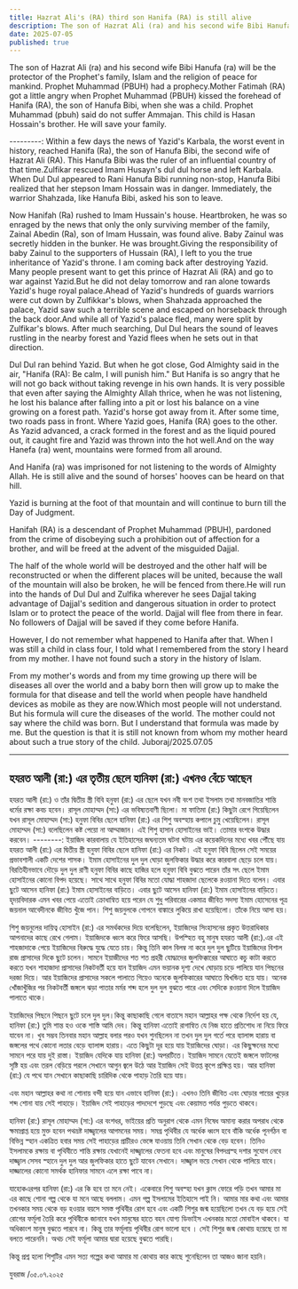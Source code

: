 ```yaml
---
title: Hazrat Ali's (RA) third son Hanifa (RA) is still alive
description: The son of Hazrat Ali (ra) and his second wife Bibi Hanufa (ra) will be the protector of the Prophet's family, Islam and the religion of peace for mankind. Prophet Muhammad (PBUH) had a prophecy.Mother Fatimah (RA) got a little angry when Prophet Muhammad (PBUH) kissed the forehead of Hanifa (RA), the son of Hanufa Bibi, when she was a child. Prophet Muhammad (pbuh) said do not suffer Ammajan. This child is Hasan Hossain's brother. He will save your family.                       
date: 2025-07-05
published: true
---
```


The son of Hazrat Ali (ra) and his second wife Bibi Hanufa (ra) will be the protector of the Prophet's family, Islam and the religion of peace for mankind. Prophet Muhammad (PBUH) had a prophecy.Mother Fatimah (RA) got a little angry when Prophet Muhammad (PBUH) kissed the forehead of Hanifa (RA), the son of Hanufa Bibi, when she was a child. Prophet Muhammad (pbuh) said do not suffer Ammajan. This child is Hasan Hossain's brother. He will save your family.

---------:
Within a few days the news of Yazid's Karbala, the worst event in history, reached Hanifa (Ra), the son of Hanufa Bibi, the second wife of Hazrat Ali (RA). This Hanufa Bibi was the ruler of an influential country of that time.Zulfikar rescued Imam Husayn's dul dul horse and left Karbala. When Dul Dul appeared to Rani Hanufa Bibi running non-stop, Hanufa Bibi realized that her stepson Imam Hossain was in danger. Immediately, the warrior Shahzada, like Hanufa Bibi, asked his son to leave.

Now Hanifah (Ra) rushed to Imam Hussain's house. Heartbroken, he was so enraged by the news that only the only surviving member of the family, Zainal Abedin (Ra), son of Imam Hussain, was found alive. Baby Zainul was secretly hidden in the bunker. He was brought.Giving the responsibility of baby Zainul to the supporters of Hussain (RA), I left to you the true inheritance of Yazid's throne. I am coming back after destroying Yazid. 
Many people present want to get this prince of Hazrat Ali (RA) and go to war against Yazid.But he did not delay tomorrow and ran alone towards Yazid's huge royal palace.Ahead of Yazid's hundreds of guards warriors were cut down by Zulfikkar's blows, when Shahzada approached the palace, Yazid saw such a terrible scene and escaped on horseback through the back door.And while all of Yazid's palace fled, many were split by Zulfikar's blows.
After much searching, Dul Dul hears the sound of leaves rustling in the nearby forest and Yazid flees when he sets out in that direction.

Dul Dul ran behind Yazid. But when he got close, God Almighty said in the air, "Hanifa (RA): Be calm, I will punish him." But Hanifa is so angry that he will not go back without taking revenge in his own hands.
It is very possible that even after saying the Almighty Allah thrice, when he was not listening, he lost his balance after falling into a pit or lost his balance on a vine growing on a forest path. Yazid's horse got away from it. After some time, two roads pass in front. Where Yazid goes, Hanifa (RA) goes to the other. As Yazid advanced, a crack formed in the forest and as the liquid poured out, it caught fire and Yazid was thrown into the hot well.And on the way Hanefa (ra) went, mountains were formed from all around.

And Hanifa (ra) was imprisoned for not listening to the words of Almighty Allah. He is still alive and the sound of horses' hooves can be heard on that hill.

Yazid is burning at the foot of that mountain and will continue to burn till the Day of Judgment.

Hanifah (RA) is a descendant of Prophet Muhammad (PBUH), pardoned from the crime of disobeying such a prohibition out of affection for a brother, and will be freed at the advent of the misguided Dajjal.

The half of the whole world will be destroyed and the other half will be reconstructed or when the different places will be united, because the wall of the mountain will also be broken, he will be fenced from there.He will run into the hands of Dul ​​Dul and Zulfika wherever he sees Dajjal taking advantage of Dajjal's sedition and dangerous situation in order to protect Islam or to protect the peace of the world. Dajjal will flee from there in fear. No followers of Dajjal will be saved if they come before Hanifa.

However, I do not remember what happened to Hanifa after that. When I was still a child in class four, I told what I remembered from the story I heard from my mother. I have not found such a story in the history of Islam.

From my mother's words and from my time growing up there will be diseases all over the world and a baby born then will grow up to make the formula for that disease and tell the world when people have handheld devices as mobile as they are now.Which most people will not understand. But his formula will cure the diseases of the world. The mother could not say where the child was born. But I understand that formula was made by me. But the question is that it is still not known from whom my mother heard about such a true story of the child.
Juboraj/2025.07.05

---

## হযরত আলী (রা:) এর তৃতীয় ছেলে হানিফা (রা:) এখনও বেঁচে আছেন

হযরত আলী (রা:) ও তাঁর দ্বিতীয় স্ত্রী বিবি হনুফা (রা:) এর ছেলে যখন নবী বংশ তথা ইসলাম তথা মানবজাতির শান্তি ধর্মের রক্ষা কবচ হবেন। রাসূল মোহাম্মদ (সা:) এর ভবিষ‍্যতবাণী ছিলো।
মা ফাতিমা (রা:) কিছুটা রেগে গিয়েছিলেন যখন রাসূল মোহাম্মদ (সা:) হনুফা বিবির ছেলে হানিফা (রা:) এর শিশু অবস্হায় কপালে  চুমু খেয়েছিলেন। রাসূল মোহাম্মদ (সা:) বলেছিলেন কষ্ট পেয়ো না আম্মাজান। এই শিশু হাসান হোসাইনের ভাই। তোমার বংশকে উদ্ধার করবেন।
--------:
ইয়াজিদ কারবালায় যে ইতিহাসের জঘন‍্যতম  ঘটনা ঘটায় এর কয়েকদিনের মধ‍্যে খবর পৌঁছে যায় হযরত আলী (রা:) এর দ্বিতীয় স্ত্রী  হনুফা বিবির ছেলে হানিফা (রা:) এর নিকট। এই হনুফা বিবি ছিলেন সেই সময়ের প্রভাবশালী একটি দেশের শাসক। ইমাম হোসাইনের দুল দুল ঘোড়া  জুলফিকার উদ্ধার করে কারবালা ছেড়ে চলে যায়। বিরতিহীনভাবে  দৌড়ে দুল দুল রাণী হনুফা বিবির কাছে হাজির হলে হনুফা বিবি বুঝতে পারেন তাঁর সৎ ছেলে ইমাম হোসাইনের কোনো বিপদ হয়েছে। সাথে সাথে হনুফা বিবির মতো যোদ্ধা শাহজাদা ছেলেকে রওয়ানা দিতে বলেন।
এবার ছুটে আসেন হানিফা (রা:) ইমাম হোসাইনের বাড়িতে। এবার ছুটে আসেন হানিফা (রা:) ইমাম হোসাইনের বাড়িতে। হৃদয়বিদারক এমন খবর পেয়ে এতোই ক্রোধান্বিত হয়ে পরেন যে শুধু পরিবারের একমাত্র জীবিত সদস‍্য ইমাম হোসেনের পূত্র জয়নাল আবেদীনকে জীবিত খুঁজে পান। শিশু জয়নুলকে গোপনে বাঙ্কারে লুকিয়ে রাখা হয়েছিলো। তাঁকে নিয়ে আসা হয়।

শিশু জয়নুলের দায়িত্ব হোসাইন (রা:) এর সমর্থকদের দিয়ে বলেছিলেন, ইয়াজিদের সিংহাসনের প্রকৃত উত্তরাধিকার আপনাদের কাছে রেখে গেলাম। ইয়াজিদকে ধ্বংস করে ফিরে আসছি। 
উপস্হিত বহু মানুষ হযরত আলী (রা:).এর এই শাহজাদাকে পেয়ে ইয়াজিদের বিরুদ্ধে যুদ্ধে যেতে চায়।
কিন্তু তিনি কাল বিলম্ব না করে দুল দুল ছুটিয়ে ইয়াজিদের বিশাল রাজ প্রাসাদের দিকে ছুটে চলেন।  সামনে ইয়াজীদের শত শত প্রহরী যোদ্ধাদের জুলফিক্কারের আঘাতে কচু কাটা করতে করতে যখন শাহাজাদা  প্রাসাদের নিকটবর্তী হয়ে যান ইয়াজিদ এমন ভয়ানক দৃশ‍্য দেখে ঘোড়ায় চড়ে পালিয়ে যান পিছনের দরজা দিয়ে। আর ইয়াজিদের প্রাসাদের সকলে পালাতে গিয়েও অনেকে জুলফিকারের আঘাতে দ্বিখন্ডিত হয়ে যায়।
অনেক খোঁজাখুঁজির পর নিকটবর্তী  জঙ্গলে ঝড়া পাতার মর্মর শব্দ হলে দুল দুল বুঝতে পারে এবং সেদিকে  রওয়ানা দিলে ইয়াজিদ পালাতে থাকে।

ইয়াজিদের পিছনে পিছনে ছুটে চলে দুল দুল।কিন্তু কাছাকাছি গেলে  বাতাসে মহান আল্লাহর পক্ষ থেকে নির্দেশ হয় যে, হানিফা (রা:) তুমি শান্ত হও ওকে শাস্তি আমি দেব। কিন্তু হানিফা এতোই রাগান্বিত যে নিজ হাতে প্রতিশোধ না নিয়ে ফিরে যাবেন না। খুব সম্ভব তিনবার  মহান আল্লাহ বলার পরও যখন শুনছিলেন না তখন দুল দুল গর্তে পরে ব‍্যালান্স হারায় বা  জঙ্গলের পথে কোনো লতার বেড়ে ব‍্যালান্স হারায়। এতে কিছু‍টা দূর হয়ে যায় ইয়াজিদের ঘোড়া। এর কিছুক্ষনের মধ‍্যে সামনে পরে যায় দুই রাস্তা। ইয়াজিদ যেদিকে যায় হানিফা (রা:) অপরটিতে। ইয়াজিদ সামনে যেতেই জঙ্গলে ফাটলের সৃষ্টি হয় এবং তরল বেড়িয়ে পরলে সেখানে আগুন জ্বলে উঠে আর ইয়াজিদ সেই উত্তপ্ত কূপে প্রক্ষিপ্ত হয়।
আর হানিফা (রা:) যে পথে যান সেখানে কাছাকাছি  চারিদিক থেকে পাহাড় তৈরি হয়ে যায়।

এবং মহান আল্লাহর কথা না শোনায় বন্দী হয়ে যান এভাবে হানিফা (রা:)। এখনও তিনি জীবিত এবং ঘোড়ার পায়ের খুড়ের শব্দ শোনা যায় সেই পাহাড়ে।
ইয়াজিদ সেই পাহাড়ের পাদদেশে  পুড়ছে এবং কেয়ামত পর্যন্ত  পুড়তে থাকবে।

হানিফা (রা:) রাসূল মোহাম্মদ (সা:) এর বংশধর,  ভাইয়ের প্রতি অনুরাগ থেকে এমন নিষেধ অমান‍্য করার অপরাধ থেকে ক্ষমাপ্রাপ্ত হয়ে মুক্ত হবেন   পথভ্রষ্ট  দাজ্জ্বালের আগমনের সময়। সমগ্র পৃথিবীর যে অর্ধেক ধ্বংস হবে বাঁকি অর্ধেক পূনর্গঠন বা বিভিন্ন স্হান একত্রিত হবার সময় সেই পাহাড়ের প্রাচীরও ভেঙ্গে যাওয়ায় তিনি সেখান থেকে বেড় হবেন। তিনিও ইসলামকে রক্ষায় বা পৃথিবীতে শান্তি রক্ষায় যেখানেই দাজ্জ্বালের ফেতনা হবে এবং মানুষের  বিপদগ্রস্হ দশার সুযোগ নেবে দাজ্জ্বাল সেসব  স্হানে  দুল দুল আর জুলফিকার হাতে ছুটে যাবেন সেখানে। দাজ্জ্বাল ভয়ে সেখান থেকে পালিয়ে যাবে। দাজ্জালের কোনো সমর্থক হানিফার সামনে এলে রক্ষা পাবে না।

যাহোকএরপর হানিফা (রা:) এর কি হবে তা মনে নেই। একেবারে শিশু অবস্হা যখন ক্লাস ফোরে পড়ি তখন আমার মা এর কাছে শোনা গল্প থেকে যা মনে আছে বললাম। এমন গল্প ইসলামের ইতিহাসে পাই নি।  আমার মার কথা এবং আমার তখনকার সময় থেকে বড় হওয়ার বয়সে সমস্ত পৃথিবীর রোগ হবে এবং একটি শিশুর জন্ম হয়েছিলো তখন যে বড় হয়ে সেই রোগের ফর্মূলা তৈরি করে পৃথিবীকে জানাবে যখন মানুষের হাতে বহন যোগ‍্য ডিভাইস এখনকার মতো মোবাইল থাকবে। যা অধিকাংশ মানুষ বুঝতে পারবে না। কিন্তু তার ফর্মূলায় পৃথিবীর রোগ ভালো হবে । সেই শিশুর জন্ম কোথায় হয়েছে তা মা বলতে পারেননি। অথচ সেই ফর্মূলা আমার  দ্বারা হয়েছে বুঝতে পারছি।

কিন্তু প্রশ্ন হলো শিশুটির এমন সত‍্য গল্পের কথা আমার মা কোথায় কার কাছে শুনেছিলেন তা আজও জানা হয়নি।

যুবরাজ /০৫.০৭.২০২৫
